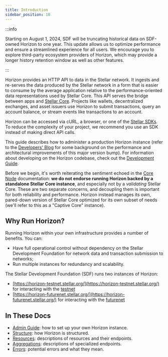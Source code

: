 ```yaml
---
title: Introduction
sidebar_position: 10
---
```


:::info

Starting on August 1, 2024, SDF will be truncating historical data on SDF-owned Horizon to one year. This update allows us to optimize performance and ensure a streamlined experience for all users. We encourage you to explore third-party ecosystem providers of Horizon, which may provide a longer history retention window as well as other features.

:::

Horizon provides an HTTP API to data in the Stellar network. It ingests and re-serves the data produced by the Stellar network in a form that is easier to consume by the average application relative to the performance-oriented data representations used by Stellar Core. This API serves the bridge between apps and [Stellar Core](/docs/validators). Projects like wallets, decentralized exchanges, and asset issuers use Horizon to submit transactions, query an account balance, or stream events like transactions to an account.

Horizon can be accessed via cURL, a browser, or one of the [Stellar SDKs](/docs/tools/sdks). To reduce the complexity of your project, we recommend you use an SDK instead of making direct API calls.

This guide describes how to administer a production Horizon instance (refer to the [Developers' Blog](https://www.stellar.org/developers-blog/a-new-sun-on-the-horizon) for some background on the performance and architectural improvements of this major version bump). For information about developing on the Horizon codebase, check out the [Development Guide](https://github.com/stellar/go/blob/master/services/horizon/internal/docs/GUIDE_FOR_DEVELOPERS.md).

Before we begin, it's worth reiterating the sentiment echoed in the [Core Node](/docs/validators) documentation: **we do not endorse running Horizon backed by a standalone Stellar Core instance**, and especially not by a _validating_ Stellar Core. These are two separate concerns, and decoupling them is important for both reliability and performance. Horizon instead manages its own, pared-down version of Stellar Core optimized for its own subset of needs (we'll refer to this as a "Captive Core" instance).

## Why Run Horizon?

Running Horizon within your own infrastructure provides a number of benefits. You can:

- Have full operational control without dependency on the Stellar Development Foundation for network data and transaction submission to networks;
- Run multiple instances for redundancy and scalability.

The Stellar Development Foundation (SDF) runs two instances of Horizon:

- [https://horizon-testnet.stellar.org/](https://horizon-testnet.stellar.org/) for interacting with the [testnet](/docs/learn/fundamentals/networks)
- [https://horizon-futurenet.stellar.org/](https://horizon-futurenet.stellar.org/) for interacting with the [futurenet](/docs/learn/fundamentals/networks)

## In These Docs

- [Admin Guide](./admin-guide/README.mdx): how to set up your own Horizon instance.
- [Structure](./api-reference/structure/README.mdx): how Horizon is structured.
- [Resources](./api-reference/resources/README.mdx): descriptions of resources and their endpoints.
- [Aggregations](./api-reference/aggregations/README.mdx): descriptions of specialized endpoints.
- [Errors](./api-reference/errors/README.mdx): potential errors and what they mean.
